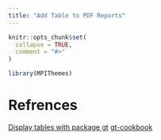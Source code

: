 ```yaml
---
title: "Add Table to PDF Reports"
---
```


```r
knitr::opts_chunk$set(
  collapse = TRUE,
  comment = "#>"
)
```

```r
library(MPIThemes)
```

# Refrences

[Display tables with package gt](https://aosmith16.github.io/spring-r-topics/slides/week04_gt_tables.html#1)
[gt-cookbook](https://themockup.blog/static/gt-cookbook.html#Introduction)
